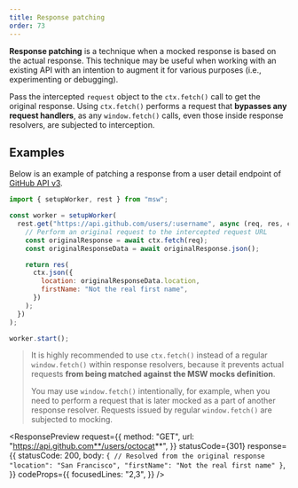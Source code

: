```yaml
---
title: Response patching
order: 73
---
```


**Response patching** is a technique when a mocked response is based on the actual response. This technique may be useful when working with an existing API with an intention to augment it for various purposes (i.e., experimenting or debugging).

Pass the intercepted `request` object to the `ctx.fetch()` call to get the original response. Using `ctx.fetch()` performs a request that **bypasses any request handlers**, as any `window.fetch()` calls, even those inside response resolvers, are subjected to interception.

## Examples

Below is an example of patching a response from a user detail endpoint of [GitHub API v3](https://developer.github.com/v3/).

```js showLineNumbers focusedLines=5,6
import { setupWorker, rest } from "msw";

const worker = setupWorker(
  rest.get("https://api.github.com/users/:username", async (req, res, ctx) => {
    // Perform an original request to the intercepted request URL
    const originalResponse = await ctx.fetch(req);
    const originalResponseData = await originalResponse.json();

    return res(
      ctx.json({
        location: originalResponseData.location,
        firstName: "Not the real first name",
      })
    );
  })
);

worker.start();
```

> It is highly recommended to use `ctx.fetch()` instead of a regular `window.fetch()` within response resolvers, because it prevents actual requests **from being matched against the MSW mocks definition**.
>
> You may use `window.fetch()` intentionally, for example, when you need to perform a request that is later mocked as a part of another response resolver. Requests issued by regular `window.fetch()` are subjected to mocking.

<ResponsePreview
  request={{
    method: "GET",
    url: "https://api.github.com**/users/octocat**",
  }}
  statusCode={301}
  response={{
    statusCode: 200,
    body: `
{
  // Resolved from the original response
  "location": "San Francisco",
  "firstName": "Not the real first name"
}
    `,
  }}
  codeProps={{
    focusedLines: "2,3",
  }}
/>
